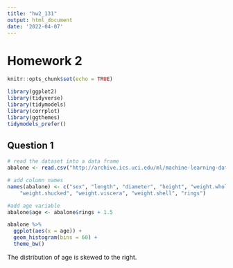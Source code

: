 ```yaml
---
title: "hw2_131"
output: html_document
date: '2022-04-07'
---
```


# Homework 2

```r
knitr::opts_chunk$set(echo = TRUE)
```

```r
library(ggplot2)
library(tidyverse)
library(tidymodels)
library(corrplot)
library(ggthemes)
tidymodels_prefer()
```


## Question 1 
```r
# read the dataset into a data frame
abalone <- read.csv("http://archive.ics.uci.edu/ml/machine-learning-databases/abalone/abalone.data", header=FALSE)

# add column names
names(abalone) <- c("sex", "length", "diameter", "height", "weight.whole",
    "weight.shucked", "weight.viscera", "weight.shell", "rings")

#add age variable
abalone$age <- abalone$rings + 1.5

abalone %>% 
  ggplot(aes(x = age)) +
  geom_histogram(bins = 60) +
  theme_bw()
```

The distribution of age is skewed to the right.
